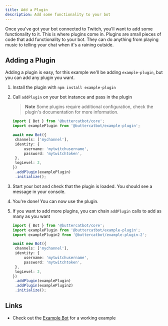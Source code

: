 ```yaml
---
title: Add a Plugin
description: Add some functionality to your bot
---
```


Once you've got your bot connected to Twitch, you'll want to add some functionality to it.
This is where plugins come in.
Plugins are small pieces of code that add functionality to your bot.
They can do anything from playing music to telling your chat when it's a raining outside.

## Adding a Plugin

Adding a plugin is easy, for this example we'll be adding `example-plugin`, but you can add any plugin you want.

1. Install the plugin with `npm install example-plugin`
2. Call `addPlugin` on your bot instance and pass in the plugin

   > **Note**
   > Some plugins require additional configuration, check the plugin's documentation for more information.

   ```ts
   import { Bot } from '@buttercatbot/core';
   import examplePlugin from '@buttercatbot/example-plugin';

   await new Bot({
   	channels: ['mychannel'],
   	identity: {
   		username: 'mytwitchusername',
   		password: 'mytwitchtoken',
   	},
   	logLevel: 2,
   })
   	.addPlugin(examplePlugin)
   	.initialize();
   ```

3. Start your bot and check that the plugin is loaded. You should see a message in your console.
4. You're done! You can now use the plugin.
5. If you want to add more plugins, you can chain `addPlugin` calls to add as many as you want

   ```ts
   import { Bot } from '@buttercatbot/core';
   import examplePlugin from '@buttercatbot/example-plugin';
   import examplePlugin2 from '@buttercatbot/example-plugin-2';

   await new Bot({
   	channels: ['mychannel'],
   	identity: {
   		username: 'mytwitchusername',
   		password: 'mytwitchtoken',
   	},
   	logLevel: 2,
   })
   	.addPlugin(examplePlugin)
   	.addPlugin(examplePlugin2)
   	.initialize();
   ```

## Links

- Check out the [Example Bot](https://github.com/MarcDonald/buttercat/tree/main/examples/example-bot) for a working example
